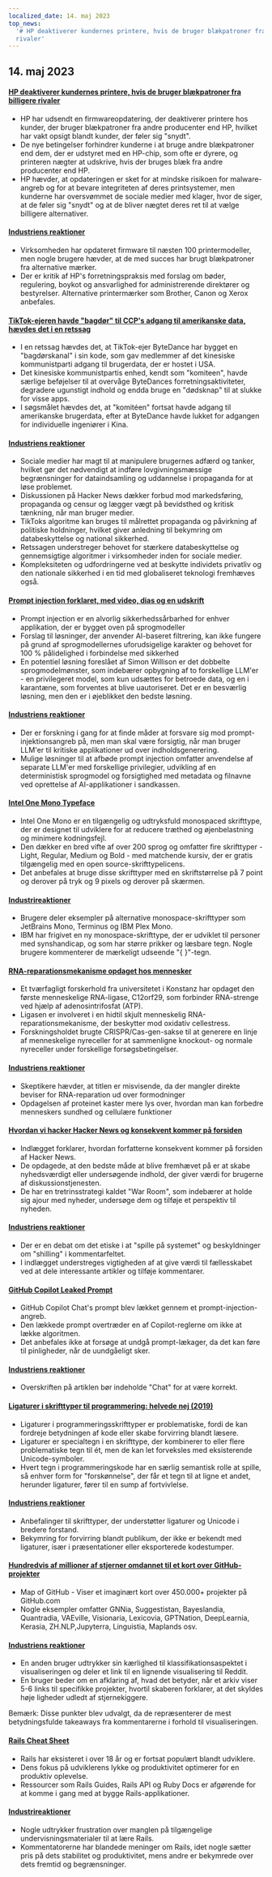```yaml
---
localized_date: 14. maj 2023
top_news:
  '# HP deaktiverer kundernes printere, hvis de bruger blækpatroner fra billigere
  rivaler'
---
```




<CallToAction />

<Steps>

## 14. maj 2023

#### [HP deaktiverer kundernes printere, hvis de bruger blækpatroner fra billigere rivaler](https://www.telegraph.co.uk/money/consumer-affairs/hp-printers-computers-ink-cartridges-rivals/)

- HP har udsendt en firmwareopdatering, der deaktiverer printere hos kunder, der bruger blækpatroner fra andre producenter end HP, hvilket har vakt opsigt blandt kunder, der føler sig "snydt".
- De nye betingelser forhindrer kunderne i at bruge andre blækpatroner end dem, der er udstyret med en HP-chip, som ofte er dyrere, og printeren nægter at udskrive, hvis der bruges blæk fra andre producenter end HP.
- HP hævder, at opdateringen er sket for at mindske risikoen for malware-angreb og for at bevare integriteten af deres printsystemer, men kunderne har oversvømmet de sociale medier med klager, hvor de siger, at de føler sig "snydt" og at de bliver nægtet deres ret til at vælge billigere alternativer.

#### [Industriens reaktioner](http://news.ycombinator.com/item?id=35930518)

- Virksomheden har opdateret firmware til næsten 100 printermodeller, men nogle brugere hævder, at de med succes har brugt blækpatroner fra alternative mærker.
- Der er kritik af HP's forretningspraksis med forslag om bøder, regulering, boykot og ansvarlighed for administrerende direktører og bestyrelser. Alternative printermærker som Brother, Canon og Xerox anbefales.

#### [TikTok-ejeren havde "bagdør" til CCP's adgang til amerikanske data, hævdes det i en retssag](https://www.businessinsider.com/new-lawsuit-alleges-tiktok-owner-let-ccp-access-user-data-2023-5)

- I en retssag hævdes det, at TikTok-ejer ByteDance har bygget en "bagdørskanal" i sin kode, som gav medlemmer af det kinesiske kommunistparti adgang til brugerdata, der er hostet i USA.
- Det kinesiske kommunistpartis enhed, kendt som "komiteen", havde særlige beføjelser til at overvåge ByteDances forretningsaktiviteter, degradere ugunstigt indhold og endda bruge en "dødsknap" til at slukke for visse apps.
- I søgsmålet hævdes det, at "komitéen" fortsat havde adgang til amerikanske brugerdata, efter at ByteDance havde lukket for adgangen for individuelle ingeniører i Kina.

#### [Industriens reaktioner](http://news.ycombinator.com/item?id=35929348)

- Sociale medier har magt til at manipulere brugernes adfærd og tanker, hvilket gør det nødvendigt at indføre lovgivningsmæssige begrænsninger for dataindsamling og uddannelse i propaganda for at løse problemet.
- Diskussionen på Hacker News dækker forbud mod markedsføring, propaganda og censur og lægger vægt på bevidsthed og kritisk tænkning, når man bruger medier.
- TikToks algoritme kan bruges til målrettet propaganda og påvirkning af politiske holdninger, hvilket giver anledning til bekymring om databeskyttelse og national sikkerhed.
- Retssagen understreger behovet for stærkere databeskyttelse og gennemsigtige algoritmer i virksomheder inden for sociale medier.
- Kompleksiteten og udfordringerne ved at beskytte individets privatliv og den nationale sikkerhed i en tid med globaliseret teknologi fremhæves også.

#### [Prompt injection forklaret, med video, dias og en udskrift](https://simonwillison.net/2023/May/2/prompt-injection-explained/)

- Prompt injection er en alvorlig sikkerhedssårbarhed for enhver applikation, der er bygget oven på sprogmodeller
- Forslag til løsninger, der anvender AI-baseret filtrering, kan ikke fungere på grund af sprogmodellernes uforudsigelige karakter og behovet for 100 % pålidelighed i forbindelse med sikkerhed
- En potentiel løsning foreslået af Simon Willison er det dobbelte sprogmodelmønster, som indebærer opbygning af to forskellige LLM'er - en privilegeret model, som kun udsættes for betroede data, og en i karantæne, som forventes at blive uautoriseret. Det er en besværlig løsning, men den er i øjeblikket den bedste løsning.

#### [Industriens reaktioner](http://news.ycombinator.com/item?id=35929122)

- Der er forskning i gang for at finde måder at forsvare sig mod prompt-injektionsangreb på, men man skal være forsigtig, når man bruger LLM'er til kritiske applikationer ud over indholdsgenerering.
- Mulige løsninger til at afbøde prompt injection omfatter anvendelse af separate LLM'er med forskellige privilegier, udvikling af en deterministisk sprogmodel og forsigtighed med metadata og filnavne ved oprettelse af AI-applikationer i sandkassen.

#### [Intel One Mono Typeface](https://github.com/intel/intel-one-mono)

- Intel One Mono er en tilgængelig og udtryksfuld monospaced skrifttype, der er designet til udviklere for at reducere træthed og øjenbelastning og minimere kodningsfejl.
- Den dækker en bred vifte af over 200 sprog og omfatter fire skrifttyper - Light, Regular, Medium og Bold - med matchende kursiv, der er gratis tilgængelig med en open source-skrifttypelicens.
- Det anbefales at bruge disse skrifttyper med en skriftstørrelse på 7 point og derover på tryk og 9 pixels og derover på skærmen.

#### [Industrireaktioner](http://news.ycombinator.com/item?id=35925124)

- Brugere deler eksempler på alternative monospace-skrifttyper som JetBrains Mono, Terminus og IBM Plex Mono.
- IBM har frigivet en ny monospace-skrifttype, der er udviklet til personer med synshandicap, og som har større prikker og læsbare tegn. Nogle brugere kommenterer de mærkeligt udseende "{ }"-tegn.

#### [RNA-reparationsmekanisme opdaget hos mennesker](https://phys.org/news/2023-04-hidden-rna-mechanism-humans.html)

- Et tværfagligt forskerhold fra universitetet i Konstanz har opdaget den første menneskelige RNA-ligase, C12orf29, som forbinder RNA-strenge ved hjælp af adenosintrifosfat (ATP).
- Ligasen er involveret i en hidtil skjult menneskelig RNA-reparationsmekanisme, der beskytter mod oxidativ cellestress.
- Forskningsholdet brugte CRISPR/Cas-gen-sakse til at generere en linje af menneskelige nyreceller for at sammenligne knockout- og normale nyreceller under forskellige forsøgsbetingelser.

#### [Industriens reaktioner](http://news.ycombinator.com/item?id=35924495)

- Skeptikere hævder, at titlen er misvisende, da der mangler direkte beviser for RNA-reparation ud over formodninger
- Opdagelsen af proteinet kaster mere lys over, hvordan man kan forbedre menneskers sundhed og cellulære funktioner

#### [Hvordan vi hacker Hacker News og konsekvent kommer på forsiden](https://www.indiehackers.com/post/how-to-hack-hacker-news-and-consistently-hit-the-front-page-56b4a04e12)

- Indlægget forklarer, hvordan forfatterne konsekvent kommer på forsiden af Hacker News.
- De opdagede, at den bedste måde at blive fremhævet på er at skabe nyhedsværdigt eller undersøgende indhold, der giver værdi for brugerne af diskussionstjenesten.
- De har en tretrinsstrategi kaldet "War Room", som indebærer at holde sig ajour med nyheder, undersøge dem og tilføje et perspektiv til nyheden.

#### [Industriens reaktioner](http://news.ycombinator.com/item?id=35929794)

- Der er en debat om det etiske i at "spille på systemet" og beskyldninger om "shilling" i kommentarfeltet.
- I indlægget understreges vigtigheden af at give værdi til fællesskabet ved at dele interessante artikler og tilføje kommentarer.

#### [GitHub Copilot Leaked Prompt](https://simonwillison.net/2023/May/12/github-copilot-chat-leaked-prompt/)

- GitHub Copilot Chat's prompt blev lækket gennem et prompt-injection-angreb.
- Den lækkede prompt overtræder en af Copilot-reglerne om ikke at lække algoritmen.
- Det anbefales ikke at forsøge at undgå prompt-lækager, da det kan føre til pinligheder, når de uundgåeligt sker.

#### [Industriens reaktioner](http://news.ycombinator.com/item?id=35924293)

- Overskriften på artiklen bør indeholde "Chat" for at være korrekt.

#### [Ligaturer i skrifttyper til programmering: helvede nej (2019)](https://practicaltypography.com/ligatures-in-programming-fonts-hell-no.html)

- Ligaturer i programmeringsskrifttyper er problematiske, fordi de kan fordreje betydningen af kode eller skabe forvirring blandt læsere.
- Ligaturer er specialtegn i en skrifttype, der kombinerer to eller flere problematiske tegn til ét, men de kan let forveksles med eksisterende Unicode-symboler.
- Hvert tegn i programmeringskode har en særlig semantisk rolle at spille, så enhver form for "forskønnelse", der får et tegn til at ligne et andet, herunder ligaturer, fører til en sump af fortvivlelse.

#### [Industriens reaktioner](http://news.ycombinator.com/item?id=35925821)

- Anbefalinger til skrifttyper, der understøtter ligaturer og Unicode i bredere forstand.
- Bekymring for forvirring blandt publikum, der ikke er bekendt med ligaturer, især i præsentationer eller eksporterede kodestumper.

#### [Hundredvis af millioner af stjerner omdannet til et kort over GitHub-projekter](https://anvaka.github.io/map-of-github/)

- Map of GitHub - Viser et imaginært kort over 450.000+ projekter på GitHub.com
- Nogle eksempler omfatter GNNia, Suggestistan, Bayeslandia, Quantradia, VAEville, Visionaria, Lexicovia, GPTNation, DeepLearnia, Kerasia, ZH.NLP,Jupyterra, Linguistia, Maplands osv.

#### [Industriens reaktioner](http://news.ycombinator.com/item?id=35931402)

- En anden bruger udtrykker sin kærlighed til klassifikationsaspektet i visualiseringen og deler et link til en lignende visualisering til Reddit.
- En bruger beder om en afklaring af, hvad det betyder, når et arkiv viser 5-6 links til specifikke projekter, hvortil skaberen forklarer, at det skyldes høje ligheder udledt af stjernekiggere.

Bemærk: Disse punkter blev udvalgt, da de repræsenterer de mest betydningsfulde takeaways fra kommentarerne i forhold til visualiseringen.

#### [Rails Cheat Sheet](https://fly.io/ruby-dispatch/welcome-to-rails-cheat-sheet/)

- Rails har eksisteret i over 18 år og er fortsat populært blandt udviklere.
- Dens fokus på udviklerens lykke og produktivitet optimerer for en produktiv oplevelse.
- Ressourcer som Rails Guides, Rails API og Ruby Docs er afgørende for at komme i gang med at bygge Rails-applikationer.

#### [Industrireaktioner](http://news.ycombinator.com/item?id=35927813)

- Nogle udtrykker frustration over manglen på tilgængelige undervisningsmaterialer til at lære Rails.
- Kommentatorerne har blandede meninger om Rails, idet nogle sætter pris på dets stabilitet og produktivitet, mens andre er bekymrede over dets fremtid og begrænsninger.

</Steps>
